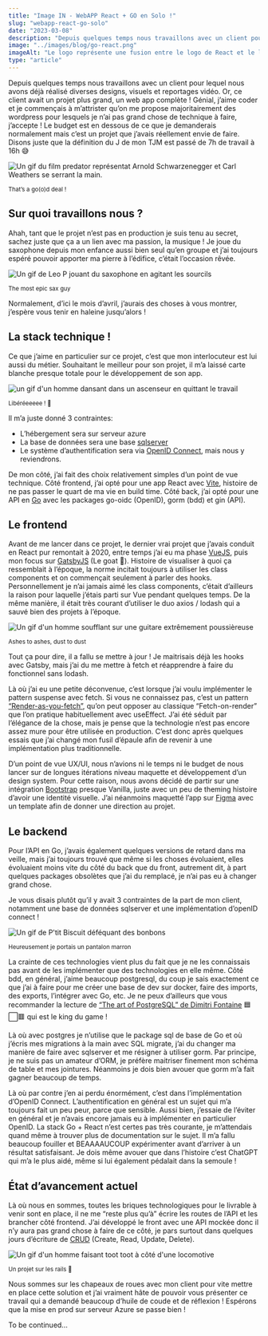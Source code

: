 ```yaml
---
title: "Image IN - WebAPP React + GO en Solo !"
slug: "webapp-react-go-solo"
date: "2023-03-08"
description: "Depuis quelques temps nous travaillons avec un client pour lequel nous avons déjà réalisé diverses designs, visuels et reportages vidéo. Travaillant actuellement avec lui sur une plateforme web en react et GO, nous vous faisons un REX sur le sujet"
image: "../images/blog/go-react.png"
imageAlt: "Le logo représente une fusion entre le logo de React et le logo du langage Go."
type: "article"
---
```


Depuis quelques temps nous travaillons avec un client pour lequel nous avons déjà réalisé diverses designs, visuels et reportages vidéo. Or, ce client avait un projet plus grand, un web app complète ! Génial, j’aime coder et je commençais à m’attrister qu’on me propose majoritairement des wordpress pour lesquels je n’ai pas grand chose de technique à faire, j’accepte ! Le budget est en dessous de ce que je demanderais normalement mais c’est un projet que j’avais réellement envie de faire. Disons juste que la définition du J de mon TJM est passé de 7h de travail à 16h 😅

![Un gif du film predator représentat Arnold Schwarzenegger et Carl Weathers se serrant la main.](https://media.tenor.com/G-Zga3CzU00AAAAC/predator-handshake.gif)

<small>That’s a go(o)d deal !</small>

## Sur quoi travaillons nous ?

Ahah, tant que le projet n’est pas en production je suis tenu au secret, sachez juste que ça a un lien avec ma passion, la musique ! Je joue du saxophone depuis mon enfance aussi bien seul qu’en groupe et j’ai toujours espéré pouvoir apporter ma pierre à l’édifice, c’était l’occasion rêvée.

![Un gif de Leo P jouant du saxophone en agitant les sourcils](https://media.tenor.com/1eZ3zCPUhvkAAAAd/leo-p-eyebrows.gif)

<small>The most epic sax guy</small>

Normalement, d’ici le mois d’avril, j’aurais des choses à vous montrer, j’espère vous tenir en haleine jusqu’alors !

## La stack technique !

Ce que j’aime en particulier sur ce projet, c’est que mon interlocuteur est lui aussi du métier. Souhaitant le meilleur pour son projet, il m’a laissé carte blanche presque totale pour le développement de son app.

![un gif d'un homme dansant dans un ascenseur en quittant le travail](https://media.tenor.com/JNrTNBR-kK0AAAAC/dancing-elevator.gif)

<small>Libéréeeeee ! 🎤</small>

Il m’a juste donné 3 contraintes:

- L’hébergement sera sur serveur azure
- La base de données sera une base [sqlserver](https://fr.wikipedia.org/wiki/Microsoft_SQL_Server)
- Le système d’authentification sera via [OpenID Connect](https://openid.net/connect/), mais nous y reviendrons.

De mon côté, j’ai fait des choix relativement simples d’un point de vue technique. Côté frontend, j’ai opté pour une app React avec [Vite](https://vitejs.dev/), histoire de ne pas passer le quart de ma vie en build time. Côté back, j’ai opté pour une API en [Go](https://go.dev/) avec les packages go-oidc (OpenID), gorm (bdd) et gin (API).

## Le frontend

Avant de me lancer dans ce projet, le dernier vrai projet que j’avais conduit en React pur remontait à 2020, entre temps j’ai eu ma phase [VueJS](https://vuejs.org/), puis mon focus sur [GatsbyJS](https://www.gatsbyjs.com/) (Le goat 💖). Histoire de visualiser à quoi ça ressemblait à l’époque, la norme incitait toujours à utiliser les class components et on commençait seulement à parler des hooks. Personnellement je n’ai jamais aimé les class components, c’était d’ailleurs la raison pour laquelle j’étais parti sur Vue pendant quelques temps. De la même manière, il était très courant d’utiliser le duo axios / lodash qui a sauvé bien des projets à l’époque.

![Un gif d'un homme soufflant sur une guitare extrêmement poussièreuse](https://media.tenor.com/SL99S-N7xC8AAAAd/blow-dan-oconnor.gif)

<small>Ashes to ashes, dust to dust</small>

Tout ça pour dire, il a fallu se mettre à jour ! Je maitrisais déjà les hooks avec Gatsby, mais j’ai du me mettre à fetch et réapprendre à faire du fonctionnel sans lodash.

Là où j’ai eu une petite déconvenue, c’est lorsque j’ai voulu implémenter le pattern suspense avec fetch. Si vous ne connaissez pas, c’est un pattern [“Render-as-you-fetch”](https://17.reactjs.org/docs/concurrent-mode-suspense.html), qu’on peut opposer au classique “Fetch-on-render” que l’on pratique habituellement avec useEffect. J’ai été séduit par l’élégance de la chose, mais je pense que la technologie n’est pas encore assez mure pour être utilisée en production. C’est donc après quelques essais que j’ai changé mon fusil d’épaule afin de revenir à une implémentation plus traditionnelle.

D’un point de vue UX/UI, nous n’avions ni le temps ni le budget de nous lancer sur de longues itérations niveau maquette et développement d’un design system. Pour cette raison, nous avons décidé de partir sur une intégration [Bootstrap](https://getbootstrap.com/) presque Vanilla, juste avec un peu de theming histoire d’avoir une identité visuelle. J’ai néanmoins maquetté l’app sur [Figma](https://figma.com) avec un template afin de donner une direction au projet.

## Le backend

Pour l’API en Go, j’avais également quelques versions de retard dans ma veille, mais j’ai toujours trouvé que même si les choses évoluaient, elles évoluaient moins vite du côté du back que du front, autrement dit, à part quelques packages obsolètes que j’ai du remplacé, je n’ai pas eu à changer grand chose.

Je vous disais plutôt qu’il y avait 3 contraintes de la part de mon client, notamment une base de données sqlserver et une implémentation d’openID connect !

![Un gif de P'tit Biscuit déféquant des bonbons](https://media.tenor.com/1qCs5ivQr7sAAAAC/accurate-cookies.gif)

<small>Heureusement je portais un pantalon marron</small>

La crainte de ces technologies vient plus du fait que je ne les connaissais pas avant de les implémenter que des technologies en elle même. Côté bdd, en général, j’aime beaucoup postgresql, du coup je sais exactement ce que j’ai à faire pour me créer une base de dev sur docker, faire des imports, des exports, l’intégrer avec Go, etc. Je ne peux d’ailleurs que vous recommander la lecture de [“The art of PostgreSQL” de Dimitri Fontaine](https://theartofpostgresql.com/) 🟦⬜🟥 qui est le king du game !

Là où avec postgres je n’utilise que le package sql de base de Go et où j’écris mes migrations à la main avec SQL migrate, j’ai du changer ma manière de faire avec sqlserver et me résigner à utiliser gorm. Par principe, je ne suis pas un amateur d’ORM, je préfère maitriser finement mon schéma de table et mes jointures. Néanmoins je dois bien avouer que gorm m’a fait gagner beaucoup de temps.

Là où par contre j’en ai perdu énormément, c’est dans l’implémentation d’OpenID Connect. L’authentification en général est un sujet qui m’a toujours fait un peu peur, parce que sensible. Aussi bien, j’essaie de l’éviter en général et je n’avais encore jamais eu à implémenter en particulier OpenID. La stack Go + React n’est certes pas très courante, je m’attendais quand même à trouver plus de documentation sur le sujet. Il m’a fallu beaucoup fouiller et BEAAAAUCOUP expérimenter avant d’arriver à un résultat satisfaisant. Je dois même avouer que dans l’histoire c’est ChatGPT qui m’a le plus aidé, même si lui également pédalait dans la semoule !

## État d’avancement actuel

Là où nous en sommes, toutes les briques technologiques pour le livrable à venir sont en place, il ne me “reste plus qu’à” écrire les routes de l’API et les brancher côté frontend. J’ai développé le front avec une API mockée donc il n’y aura pas grand chose à faire de ce côté, je pars surtout dans quelques jours d’écriture de [CRUD](https://fr.wikipedia.org/wiki/CRUD) (Create, Read, Update, Delete).

![Un gif d'un homme faisant toot toot à côté d'une locomotive](https://media.tenor.com/-HDcLxo_vLYAAAAd/all-aboard-train.gif)

<small>Un projet sur les rails 🥁</small>

Nous sommes sur les chapeaux de roues avec mon client pour vite mettre en place cette solution et j’ai vraiment hâte de pouvoir vous présenter ce travail qui a demandé beaucoup d’huile de coude et de réflexion ! Espérons que la mise en prod sur serveur Azure se passe bien !

To be continued…
